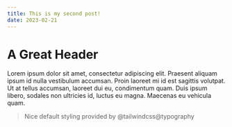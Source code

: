 ```yaml
---
title: This is my second post!
date: 2023-02-21
---
```


# A Great Header

Lorem ipsum dolor sit amet, consectetur adipiscing elit. Praesent aliquam ipsum id nulla vestibulum accumsan. Proin laoreet mi id est sagittis volutpat. Ut at tellus accumsan, laoreet dui eu, condimentum quam. Duis ipsum libero, sodales non ultricies id, luctus eu magna. Maecenas eu vehicula quam.

> Nice default styling provided by @tailwindcss@typography
